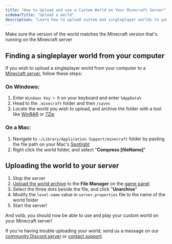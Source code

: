 ```yaml
---
title: "How to Upload and use a Custom World on Your Minecraft Server"
sidebarTitle: "Upload a world"
description: "Learn how to upload custom and singleplayer worlds to your Minecraft server."
---
```


<Warning>Make sure the version of the world matches the Minecraft version that's running on the Minecraft server</Warning> 

## Finding a singleplayer world from your computer

If you wish to upload a singleplayer world from your computer to a [Minecraft server](https://berrybyte.net/minecraft), follow these steps: 

### On Windows:

1. Enter `Windows Key + R` on your keyboard and enter `%AppData%`
2. Head to the `.minecraft` folder and then `/saves`
3. Locate the world you wish to upload, and archive the folder with a tool like [WinRAR](https://winrar.com) or [7Zip](https://7zip.com)

### On a Mac:

1. Navigate to `~/Library/Application Support/minecraft` folder by pasting the file path on your Mac's [Spotlight](https://support.apple.com/guide/mac-help/search-with-spotlight-mchlp1008/mac)
2. Right click the world folder, and select "**Compress [fileName]**"

## Uploading the world to your server

1. Stop the server
2. [Upload the world archive](../../importing-files) to the **File Manager** on the [game panel](https://game.berrybyte.net/)
3. Select the three dots beside the file, and click "**Unarchive**"
4. Modify the `level-name` value in `server.properties` file to the name of the world folder
5. Start the server!

And voilà, you should now be able to use and play your custom world on your Minecraft server!

If you're having trouble uploading your world, send us a message on our [community Discord server](https://berrybyte.net/discord) or [contact support](https://berrybyte.net/tickets).
